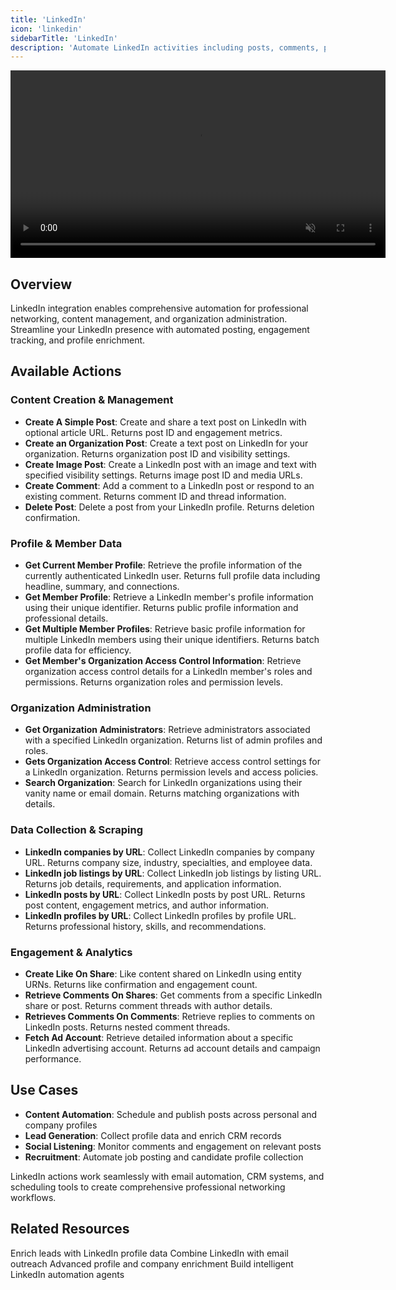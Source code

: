 ```yaml
---
title: 'LinkedIn'
icon: 'linkedin'
sidebarTitle: 'LinkedIn'
description: 'Automate LinkedIn activities including posts, comments, profile management, and organization administration'
---
```


<div style={{ display: 'flex', justifyContent: 'center', margin: '2rem 0' }}>
  <div className="video-card">
    <video
      src="/lindy-brand-assets/linkedin_0.mp4"
      width="600"
      autoPlay
      muted
      loop
      playsInline
      style={{ display: 'block', width: '100%', borderRadius: '16px' }}
    />
  </div>
</div>

## Overview

LinkedIn integration enables comprehensive automation for professional networking, content management, and organization administration. Streamline your LinkedIn presence with automated posting, engagement tracking, and profile enrichment.

## Available Actions

### Content Creation & Management

- **Create A Simple Post**: Create and share a text post on LinkedIn with optional article URL. Returns post ID and engagement metrics.
- **Create an Organization Post**: Create a text post on LinkedIn for your organization. Returns organization post ID and visibility settings.
- **Create Image Post**: Create a LinkedIn post with an image and text with specified visibility settings. Returns image post ID and media URLs.
- **Create Comment**: Add a comment to a LinkedIn post or respond to an existing comment. Returns comment ID and thread information.
- **Delete Post**: Delete a post from your LinkedIn profile. Returns deletion confirmation.

### Profile & Member Data

- **Get Current Member Profile**: Retrieve the profile information of the currently authenticated LinkedIn user. Returns full profile data including headline, summary, and connections.
- **Get Member Profile**: Retrieve a LinkedIn member's profile information using their unique identifier. Returns public profile information and professional details.
- **Get Multiple Member Profiles**: Retrieve basic profile information for multiple LinkedIn members using their unique identifiers. Returns batch profile data for efficiency.
- **Get Member's Organization Access Control Information**: Retrieve organization access control details for a LinkedIn member's roles and permissions. Returns organization roles and permission levels.

### Organization Administration

- **Get Organization Administrators**: Retrieve administrators associated with a specified LinkedIn organization. Returns list of admin profiles and roles.
- **Gets Organization Access Control**: Retrieve access control settings for a LinkedIn organization. Returns permission levels and access policies.
- **Search Organization**: Search for LinkedIn organizations using their vanity name or email domain. Returns matching organizations with details.

### Data Collection & Scraping

- **LinkedIn companies by URL**: Collect LinkedIn companies by company URL. Returns company size, industry, specialties, and employee data.
- **LinkedIn job listings by URL**: Collect LinkedIn job listings by listing URL. Returns job details, requirements, and application information.
- **LinkedIn posts by URL**: Collect LinkedIn posts by post URL. Returns post content, engagement metrics, and author information.
- **LinkedIn profiles by URL**: Collect LinkedIn profiles by profile URL. Returns professional history, skills, and recommendations.

### Engagement & Analytics

- **Create Like On Share**: Like content shared on LinkedIn using entity URNs. Returns like confirmation and engagement count.
- **Retrieve Comments On Shares**: Get comments from a specific LinkedIn share or post. Returns comment threads with author details.
- **Retrieves Comments On Comments**: Retrieve replies to comments on LinkedIn posts. Returns nested comment threads.
- **Fetch Ad Account**: Retrieve detailed information about a specific LinkedIn advertising account. Returns ad account details and campaign performance.

## Use Cases

- **Content Automation**: Schedule and publish posts across personal and company profiles
- **Lead Generation**: Collect profile data and enrich CRM records
- **Social Listening**: Monitor comments and engagement on relevant posts
- **Recruitment**: Automate job posting and candidate profile collection


<Tip>
LinkedIn actions work seamlessly with email automation, CRM systems, and scheduling tools to create comprehensive professional networking workflows.
</Tip>

## Related Resources

<CardGroup cols={2}>
  <Card title="Lead Enrichment" href="/use-cases/sales/lead-enrichment" icon="address-card">
    Enrich leads with LinkedIn profile data
  </Card>
  <Card title="Multi-Channel Outbound" href="/use-cases/sales/multi-channel-outbound" icon="chart-network">
    Combine LinkedIn with email outreach
  </Card>
  <Card title="People Data Labs" href="/skills/popular-integrations/people-data-labs" icon="address-book">
    Advanced profile and company enrichment
  </Card>
  <Card title="AI Agents" href="/fundamentals/lindy-101/ai-agents" icon="brain-circuit">
    Build intelligent LinkedIn automation agents
  </Card>
</CardGroup>